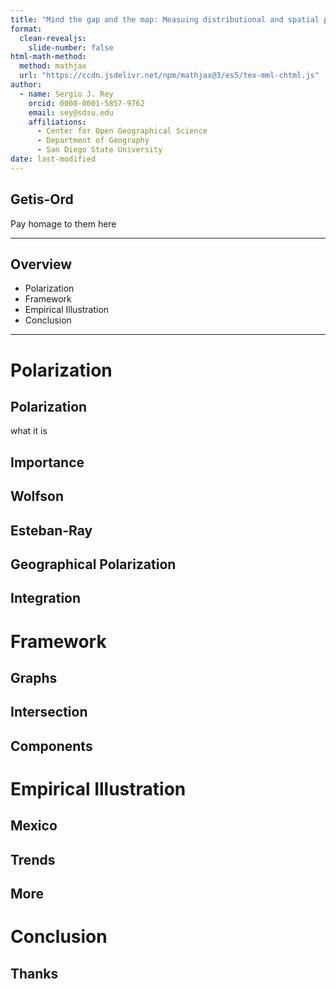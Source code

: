```yaml
---
title: "Mind the gap and the map: Measuing distributional and spatial polarization"
format:  
  clean-revealjs:
    slide-number: false
html-math-method:
  method: mathjax
  url: "https://ccdn.jsdelivr.net/npm/mathjax@3/es5/tex-mml-chtml.js"
author:
  - name: Sergio J. Rey
    orcid: 0000-0001-5857-9762
    email: sey@sdsu.edu
    affiliations: 
      - Center for Open Geographical Science
      - Department of Geography
      - San Diego State University
date: last-modified
---
```


## Getis-Ord

<!------------->
<!-- homage  -->
<!------------->

::: {.notes}
Pay homage to them here
:::
---

## Overview

- Polarization
- Framework
- Empirical Illustration
- Conclusion


---

# Polarization

## Polarization

what it is

## Importance

## Wolfson


## Esteban-Ray

## Geographical Polarization

## Integration

# Framework

## Graphs

## Intersection

## Components

# Empirical Illustration

## Mexico

## Trends

## More

# Conclusion

## Thanks
